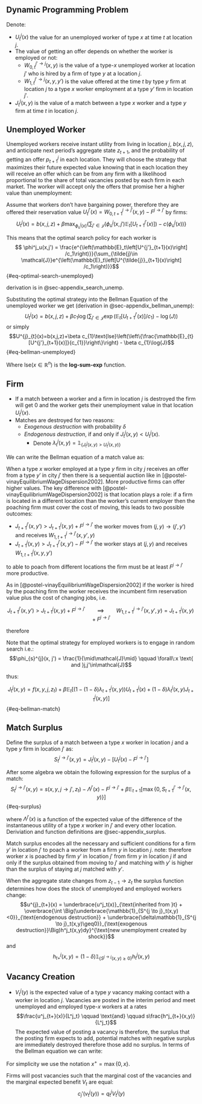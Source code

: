 ## Dynamic Programming Problem

Denote:

-   $U^{j}_t(x)$ the value for an unemployed worker of type $x$ at time $t$ at location $j$.
-   The value of getting an offer depends on whether the worker is employed or not:
    -   $W^{j'\to j}_{0, t}(x,y)$ is the value of a type-$x$ unemployed worker at location $j'$ who is hired by a ﬁrm of type $y$ at a location $j$.
    -   $W^{j'\to j}_{1, t}(x,y,y')$ is the value offered at the time $t$ by type $y$ firm at location $j$ to a type $x$ worker employment at a type $y'$ firm in location $j'$.
-   $J^j_t(x,y)$ is the value of a match between a type $x$ worker and a type $y$ firm at time $t$ in location $j$.

## Unemployed Worker

Unemployed workers receive instant utility from living in location $j$, $b(x,j, z)$, and anticipate next period's aggregate state $z_{t+1}$, and the probability of getting an offer $p^j_{t+1}$ in each location. They will choose the strategy that maximizes their future expected value knowing that in each location they will receive an offer which can be from any firm with a likelihood proportional to the share of total vacancies posted by each firm in each market. The worker will accept only the offers that promise her a higher value than unemployment:

```{=latex}
\begin{align*}
U^{j}_{t}(x) = b(x,j, z) + &\beta\max_{\phi^j_u(x)}\left\{ -c(\phi^j_u(x)) + \phi^j_u(x, j')\mathbb{E}_{t}
      \sum_{j'\in \mathcal{J}} \left[ 
      (1-p^{j'}_{t+1})U^{j'}_{t+1}(x) +\ldots\right. \right. \\
& \left. \left. \hspace{3cm} \ldots + p^{j'}_{t+1} \int \max\left\{U^{j'}_{t+1}(x),W^{j\to j'}_{0, t+1}(x,y)- F^{j \to 
j'}\right\}\frac{v^{j}_{t+1}(y)}{V^{j}_{t+1}}dy \right] \right\} 
\end{align*}
```
Assume that workers don't have bargaining power, therefore they are offered their reservation value $U^{j'}_t(x)=W^{j\to j'}_{0, t+1}(x,y)- F^{j \to j'}$ by firms: $$U^{j}_{t}(x) = b(x, j, z) + \beta \max_{\phi^j_u(x)} \left\{\sum_{j'\in \mathcal{J}} \left(\phi^j_u(x, j')\mathbb{E}_t\left[U^{j'}_{t+1}(x)  \right]\right) -c(\phi^j_u(x)) \right\} $$

This means that the optimal search policy for each worker is $$ \phi^j_u(x,j') = \frac{e^{\left(\mathbb{E}_t\left[U^{j'}_{t+1}(x)\right] /c_1\right)}}{\sum_{\tilde{j}\in \mathcal{J}}e^{\left(\mathbb{E}_t\left[U^{\tilde{j}}_{t+1}(x)\right] /c_1\right)}}$$ {#eq-optimal-search-unemployed}

derivation is in @sec-appendix_search_unemp.

Substituting the optimal strategy into the Bellman Equation of the unemployed worker we get (derivation in @sec-appendix_bellman_unemp): $$U^{j}_{t}(x) = b(x, j, z) + \beta c_1 \log{\left( \sum_{j' \in \mathcal{J}}\exp{\left(\mathbb{E}_t[U_{t+1}^{j'}(x)]/c_1\right)}-\log{(J)}\right)}$$ or simply $$U^{j}_{t}(x)=b(x,j,z)+\beta c_{1}\text{lse}\left(\left\{\frac{\mathbb{E}_{t}[U^{j'}_{t+1}(x)]}{c_{1}}\right\}\right) - \beta c_{1}\log{J}$$ {#eq-bellman-unemployed}

Where $\text{lse}(x\in \mathbb{R}^n)$ is the **log-sum-exp** function.

## Firm

-   If a match between a worker and a firm in location $j$ is destroyed the firm will get $0$ and the worker gets their unemployment value in that location $U^j_t(x)$.
-   Matches are destroyed for two reasons:
    -   *Exogenous destruction* with probability $\delta$
    -   *Endogenous destruction*, if and only if $J^j_t(x,y) < U^j_t(x)$.
        -   Denote $\lambda^j_{t}(x,y) = \mathbb{1}_{\{J^j_{t}(x,y)>U^j_{t}(x,y)\}}$

We can write the Bellman equation of a match value as:

```{=tex}
\begin{align*}
J^j_t(x,y) = \underbrace{f(x,y,j,z_t)}_{\text{match value added}} &+ \beta\max_{\phi^j_s(x)}\left\{\mathbb{E}_t\left[  \overbrace{ (1-(1-\delta)\lambda^j_{t+1}(x,y)) }^{\text{match is destroyed}}\underbrace{U^j_{t+1}(x)}_{\text{worker gets unemployment value}} \right. \right. + \ldots\\
\ldots + & \underbrace{(1-\delta)\lambda^j_t(x,y)}_{\text{match survives}} \max_{\phi_s^j(x)}\left\{-c(\phi_s^j(x)) +  \sum_{j'\in\mathcal{J}}\phi^j_s(x,j')\left[ \overbrace{(1-sp^{j'}_t)}^{\text{no new offers}} \underbrace{J^j_{t+1}(x,y)}_{\text{stays with same firm}} \right. \right. +\ldots\\
&\ldots +sp^{j'}_t \left.\left. \underbrace{\int\max\{J^{j}_{t+1}(x,y),W^{j\to j'}_{1,t+1}(x,y',y)-F^{j\to j'}\}\frac{v^{j'}_{t+1}(x)}{V^{j'}_{t+1}}dy'}_{\text{worker only accepts new offers if value is greater than current match}}  \right] \right\}
\end{align*}
```
When a type $x$ worker employed at a type $y$ firm in city $j$ receives an offer from a type $y'$ in city $j'$ then there is a sequential auction like in [@postel-vinayEquilibriumWageDispersion2002]. More productive firms can offer higher values. The key difference with [@postel-vinayEquilibriumWageDispersion2002] is that location plays a role: if a firm is located in a different location than the worker's current employer then the poaching firm must cover the cost of moving, this leads to two possible outcomes:

-   $J^{j'}_{t+1}(x,y')>J^j_{t+1}(x,y)+F^{j\to j'}$ the worker moves from $(j,y) \to (j',y')$ and receives $W^{j\to j'}_{1,t+1}(x,y',y)$
-   $J^j_{t+1}(x,y)>J^{j'}_{t+1}(x,y')-F^{j\to j'}$ the worker stays at $(j,y)$ and receives $W^{j}_{1,t+1}(x,y,y')$

to able to poach from different locations the firm must be at least $F^{j\to j'}$ more productive.

As in [@postel-vinayEquilibriumWageDispersion2002] if the worker is hired by the poaching firm the worker receives the incumbent firm reservation value plus the cost of changing jobs, i.e.

$$J^{j'}_{t+1}(x,y')>J^{j}_{t+1}(x,y)+F^{j\to j'}  \qquad \implies \qquad W^{j\to j'}_{1,t+1}(x,y',y) = J^{j}_{t+1}(x,y)+F^{j\to j'}$$

therefore

```{=tex}
\begin{align*}
    J^j_{t}(x,y)=f(x,y,j,z_t)+\beta\max_{\phi^j_s(x)}\left\{\mathbb{E}_t\left[(1 - (1-\delta)\lambda^j_{t+1}(x,y))U^j_{t+1}(x) \right.\right. \\ \left.\left. + (1-\delta) \lambda^j_t(x,y)\sum_{j'\in\mathcal{J}}\phi_s^j(x,j')J^j_{t+1}(x,y)\right] - c(\phi^j_s(x))\right\}
\end{align*}
```
Note that the optimal strategy for employed workers is to engage in random search i.e.: $$\phi_{s}^{j}(x, j') = \frac{1}{\mid\mathcal{J}\mid} \qquad \forall\:x \text{ and }j,j'\in\mathcal{J}$$

thus:

$$J^j_{t}(x,y)=f(x,y,j,z_t)+\beta\mathbb{E}_t\left[(1 - (1-\delta)\lambda^j_{t+1}(x,y))U^j_{t+1}(x) + (1-\delta) \lambda^j_t(x,y)J^j_{t+1}(x,y)\right]$$ {#eq-bellman-match}

## Match Surplus

Define the surplus of a match between a type $x$ worker in location $j$ and a type $y$ firm in location $j'$ as: $$S^{j\to j'}_{t}(x,y) = J^{j}_{t}(x,y) - [U^{j}_t(x) - F^{j\to j'}]$$

After some algebra we obtain the following expression for the surplus of a match: $$S_{t}^{j\to j'}(x,y) = s(x,y,j \to j',z_t) - \Lambda^{j'}(x) - F^{j \to j'} + \beta\mathbb{E}_{t+1}\left[\max\left\{0, S^{j'\to j'}_{t+1}(x,y)\right\}\right]$$ {#eq-surplus}

where $\Lambda^{j'}(x)$ is a function of the expected value of the difference of the instantaneous utility of a type $x$ worker in $j'$ and every other location. Deriviation and function definitions are @sec-appendix_surplus.

Match surplus encodes all the necessary and sufficient conditions for a firm $y'$ in location $j'$ to poach a worker from a firm $y$ in location $j$. note: \begin{align*}
  S_t^{j\to j'}(x,y') - S^{j \to j}_t(x,y') &= J^{j'}_{t}(x,y') - [U^{j}_t(x) - F^{j\to j'}] - \left(J^{j}_{t}(x,y) - [U^{j}_t(x) - F^{j\to j}]\right) \\ 
  &=  J^{j'}_{t}(x,y') - [ J^{j}_{t}(x,y) + F^{j\to j'}]
\end{align*} therefore worker $x$ is poached by firm $y'$ in location $j'$ from firm $y$ in location $j$ if and only if the surplus obtained from moving to $j'$ and matching with $y'$ is higher than the surplus of staying at $j$ matched with $y'$.

When the aggregate state changes from $z_{t-1} \to z_t$ the surplus function determines how does the stock of unemployed and employed workers change: $$u^{j}_{t+}(x) = \underbrace{u^j_t(x)}_{\text{inherited from }t} + \overbrace{\int \Big(\underbrace{\mathbb{1}_{S^{j \to j}_t(x,y)<0}}_{\text{endogenous destruction}} + \underbrace{\delta\mathbb{1}_{S^{j \to j}_t(x,y)\geq0}}_{\text{exogenous destruction}}\Big)h^j_t(x,y)dy}^{\text{new unemployment created by shock}}$$ and $$h^{j}_{t+}(x,y) = (1-\delta)\mathbb{1}_{\left\{S^{j \to j}(x,y)\geq 0\right\}}h^j_t(x,y)$$

## Vacancy Creation

-   $V^j_t(y)$ is the expected value of a type $y$ vacancy making contact with a worker in location $j$. Vacancies are posted in the interim period and meet unemployed and employed type-$x$ workers at a rates $$\frac{u^j_{t+}(x)}{L^j_t} \qquad \text{and} \qquad s\frac{h^j_{t+}(x,y)}{L^j_t}$$ The expected value of posting a vacancy is therefore, the surplus that the posting firm expects to add, potential matches with negative surplus are immediately destroyed therefore those add no surplus. In terms of the Bellman equation we can write:

```{=tex}
\begin{align}
V^j_t(y) &= \underbrace{\sum_{j'\in \mathcal{J}}\left( \int\underbrace{\frac{u^{j'}_{t+}(x)}{L^{j'}_t}}_{\text{likelihhod of match}}\times\overbrace{  S_t^{j'\to j}(x,y)^{+} }^{\text{match survives}}dx\right)}_{\text{expected value added from hiring unemployed workers}} + \ldots\\
&\\
&\ldots +\underbrace{\sum_{j'\in \mathcal{J}}\left(\int \left(\int\underbrace{s\frac{h^{j'}_{t+}(x,y)}{L^{j'}_t}}_{\text{likelihood of match}}\times \overbrace{ [S^{j' \to j}_t(x,y)-S^{j' \to j'}_{t}(x,y')]^{+}}^{\text{poaching is succesfull}}dx\right)dy\right)}_{\text{expected value added from poaching other firms employees}}
\end{align}
```
For simplicity we use the notation $x^+ = \max\{0,x\}$.

Firms will post vacancies such that the marginal cost of the vacancies and the marginal expected benefit $V_t$ are equal: $$c_{j}'(v^{j}_t(y))=q^{j}_{t}V^{j}_{t}(y)$$